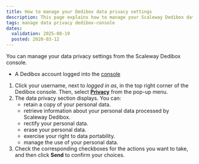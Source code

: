 ```yaml
---
title: How to manage your Dedibox data privacy settings
description: This page explains how to manage your Scaleway Dedibox data privacy settings.
tags: manage data privacy dedibox-console
dates:
  validation: 2025-08-19
  posted: 2020-03-12
---
```



You can manage your data privacy settings from the Scaleway Dedibox console.

<Requirements />

- A Dedibox account logged into the [console](https://console.online.net)

1. Click your username, next to _logged in as_, in the top right corner of the Dedibox console. Then, select **[Privacy](https://console.online.net/en/account/privacy)** from the pop-up menu.
2. The data privacy section displays. You can:
    - retain a copy of your personal data.
    - retrieve information about your personal data processed by Scaleway Dedibox.
    - rectify your personal data.
    - erase your personal data.
    - exercise your right to data portability.
    - manage the use of your personal data.
3. Check the corresponding checkboxes for the actions you want to take, and then click **Send** to confirm your choices.
